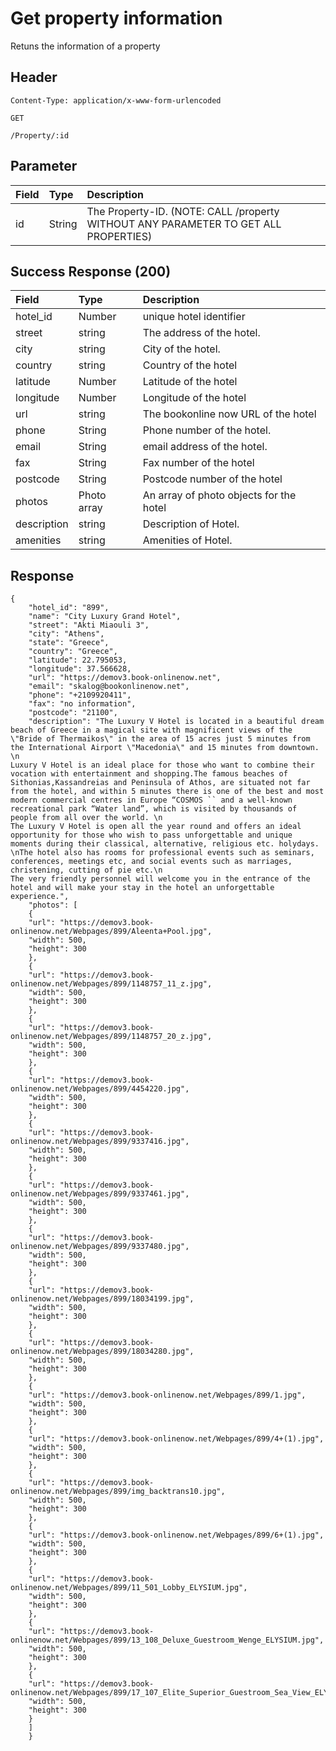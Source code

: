 # Get property information

Retuns the information of a property

## Header

```
Content-Type: application/x-www-form-urlencoded
```

`GET`

```- copy
/Property/:id

```

## Parameter

| **Field** | **Type** | **Description**                                                                     |
| :-------- | :------- | :---------------------------------------------------------------------------------- |
| id        | String   | The Property-ID. (NOTE: CALL /property WITHOUT ANY PARAMETER TO GET ALL PROPERTIES) |

## Success Response (200)

| **Field**   | **Type**    | **Description**                         |
| :---------- | :---------- | :-------------------------------------- |
| hotel_id    | Number      | unique hotel identifier                 |
| street      | string      | The address of the hotel.               |
| city        | string      | City of the hotel.                      |
| country     | string      | Country of the hotel                    |
| latitude    | Number      | Latitude of the hotel                   |
| longitude   | Number      | Longitude of the hotel                  |
| url         | string      | The bookonline now URL of the hotel     |
| phone       | String      | Phone number of the hotel.              |
| email       | String      | email address of the hotel.             |
| fax         | String      | Fax number of the hotel                 |
| postcode    | String      | Postcode number of the hotel            |
| photos      | Photo array | An array of photo objects for the hotel |
| description | string      | Description of Hotel.                   |
| amenities   | string      | Amenities of Hotel.                     |

## Response

```
{
    "hotel_id": "899",
    "name": "City Luxury Grand Hotel",
    "street": "Akti Miaouli 3",
    "city": "Athens",
    "state": "Greece",
    "country": "Greece",
    "latitude": 22.795053,
    "longitude": 37.566628,
    "url": "https://demov3.book-onlinenow.net",
    "email": "skalog@bookonlinenow.net",
    "phone": "+2109920411",
    "fax": "no information",
    "postcode": "21100",
    "description": "The Luxury V Hotel is located in a beautiful dream beach of Greece in a magical site with magnificent views of the \"Bride of Thermaikos\" in the area of 15 acres just 5 minutes from the International Airport \"Macedonia\" and 15 minutes from downtown. \n
Luxury V Hotel is an ideal place for those who want to combine their vocation with entertainment and shopping.The famous beaches of Sithonias,Kassandreias and Peninsula of Athos, are situated not far from the hotel, and within 5 minutes there is one of the best and most modern commercial centres in Europe “COSMOS `` and a well-known recreational park “Water land”, which is visited by thousands of people from all over the world. \n
The Luxury V Hotel is open all the year round and offers an ideal opportunity for those who wish to pass unforgettable and unique moments during their classical, alternative, religious etc. holydays. \nThe hotel also has rooms for professional events such as seminars, conferences, meetings etc, and social events such as marriages, christening, cutting of pie etc.\n
The very friendly personnel will welcome you in the entrance of the hotel and will make your stay in the hotel an unforgettable experience.",
    "photos": [
    {
    "url": "https://demov3.book-onlinenow.net/Webpages/899/Aleenta+Pool.jpg",
    "width": 500,
    "height": 300
    },
    {
    "url": "https://demov3.book-onlinenow.net/Webpages/899/1148757_11_z.jpg",
    "width": 500,
    "height": 300
    },
    {
    "url": "https://demov3.book-onlinenow.net/Webpages/899/1148757_20_z.jpg",
    "width": 500,
    "height": 300
    },
    {
    "url": "https://demov3.book-onlinenow.net/Webpages/899/4454220.jpg",
    "width": 500,
    "height": 300
    },
    {
    "url": "https://demov3.book-onlinenow.net/Webpages/899/9337416.jpg",
    "width": 500,
    "height": 300
    },
    {
    "url": "https://demov3.book-onlinenow.net/Webpages/899/9337461.jpg",
    "width": 500,
    "height": 300
    },
    {
    "url": "https://demov3.book-onlinenow.net/Webpages/899/9337480.jpg",
    "width": 500,
    "height": 300
    },
    {
    "url": "https://demov3.book-onlinenow.net/Webpages/899/18034199.jpg",
    "width": 500,
    "height": 300
    },
    {
    "url": "https://demov3.book-onlinenow.net/Webpages/899/18034280.jpg",
    "width": 500,
    "height": 300
    },
    {
    "url": "https://demov3.book-onlinenow.net/Webpages/899/1.jpg",
    "width": 500,
    "height": 300
    },
    {
    "url": "https://demov3.book-onlinenow.net/Webpages/899/4+(1).jpg",
    "width": 500,
    "height": 300
    },
    {
    "url": "https://demov3.book-onlinenow.net/Webpages/899/img_backtrans10.jpg",
    "width": 500,
    "height": 300
    },
    {
    "url": "https://demov3.book-onlinenow.net/Webpages/899/6+(1).jpg",
    "width": 500,
    "height": 300
    },
    {
    "url": "https://demov3.book-onlinenow.net/Webpages/899/11_501_Lobby_ELYSIUM.jpg",
    "width": 500,
    "height": 300
    },
    {
    "url": "https://demov3.book-onlinenow.net/Webpages/899/13_108_Deluxe_Guestroom_Wenge_ELYSIUM.jpg",
    "width": 500,
    "height": 300
    },
    {
    "url": "https://demov3.book-onlinenow.net/Webpages/899/17_107_Elite_Superior_Guestroom_Sea_View_ELYSIUM.jpg",
    "width": 500,
    "height": 300
    }
    ]
    }
```
